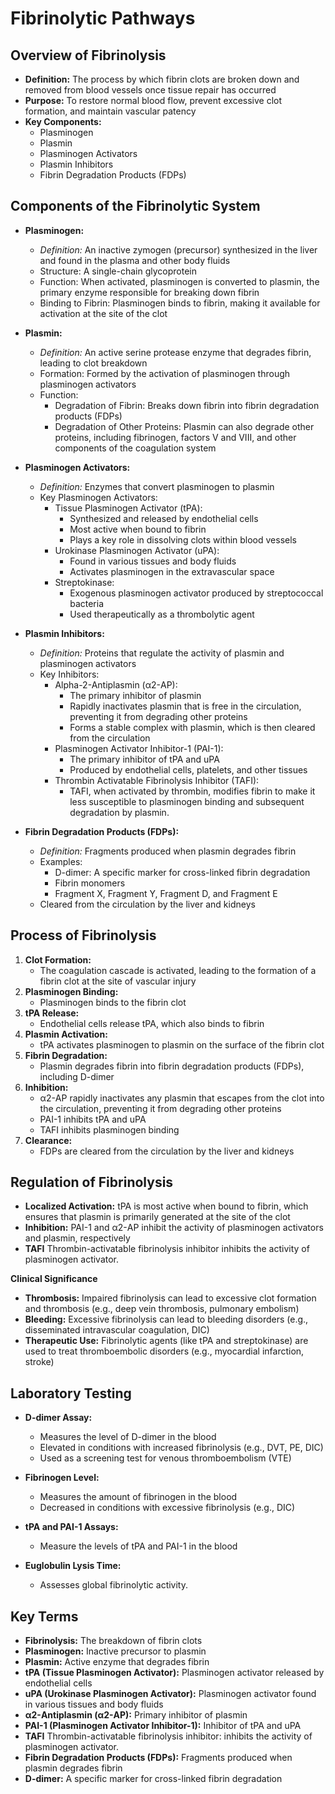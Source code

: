 # Fibrinolytic Pathways {-}

## **Overview of Fibrinolysis** {-}

*   **Definition:** The process by which fibrin clots are broken down and removed from blood vessels once tissue repair has occurred
*   **Purpose:** To restore normal blood flow, prevent excessive clot formation, and maintain vascular patency
*   **Key Components:**
    *   Plasminogen
    *   Plasmin
    *   Plasminogen Activators
    *   Plasmin Inhibitors
    *   Fibrin Degradation Products (FDPs)

## **Components of the Fibrinolytic System** {-}

*   **Plasminogen:**

    *   *Definition:* An inactive zymogen (precursor) synthesized in the liver and found in the plasma and other body fluids
    *   Structure: A single-chain glycoprotein
    *   Function: When activated, plasminogen is converted to plasmin, the primary enzyme responsible for breaking down fibrin
    *   Binding to Fibrin: Plasminogen binds to fibrin, making it available for activation at the site of the clot

*   **Plasmin:**

    *   *Definition:* An active serine protease enzyme that degrades fibrin, leading to clot breakdown
    *   Formation: Formed by the activation of plasminogen through plasminogen activators
    *   Function:
        *   Degradation of Fibrin: Breaks down fibrin into fibrin degradation products (FDPs)
        *   Degradation of Other Proteins: Plasmin can also degrade other proteins, including fibrinogen, factors V and VIII, and other components of the coagulation system
*   **Plasminogen Activators:**
    *   *Definition:* Enzymes that convert plasminogen to plasmin
    *   Key Plasminogen Activators:
        *   Tissue Plasminogen Activator (tPA):
            *   Synthesized and released by endothelial cells
            *   Most active when bound to fibrin
            *   Plays a key role in dissolving clots within blood vessels
        *   Urokinase Plasminogen Activator (uPA):
            *   Found in various tissues and body fluids
            *   Activates plasminogen in the extravascular space
        *   Streptokinase:
            *   Exogenous plasminogen activator produced by streptococcal bacteria
            *   Used therapeutically as a thrombolytic agent
*   **Plasmin Inhibitors:**
    *   *Definition:* Proteins that regulate the activity of plasmin and plasminogen activators
    *   Key Inhibitors:
        *   Alpha-2-Antiplasmin (α2-AP):
            *   The primary inhibitor of plasmin
            *   Rapidly inactivates plasmin that is free in the circulation, preventing it from degrading other proteins
            *   Forms a stable complex with plasmin, which is then cleared from the circulation
        *   Plasminogen Activator Inhibitor-1 (PAI-1):
            *   The primary inhibitor of tPA and uPA
            *   Produced by endothelial cells, platelets, and other tissues
        *   Thrombin Activatable Fibrinolysis Inhibitor (TAFI):
            *   TAFI, when activated by thrombin, modifies fibrin to make it less susceptible to plasminogen binding and subsequent degradation by plasmin.
*   **Fibrin Degradation Products (FDPs):**
    *   *Definition:* Fragments produced when plasmin degrades fibrin
    *   Examples:
        *   D-dimer: A specific marker for cross-linked fibrin degradation
        *   Fibrin monomers
        *   Fragment X, Fragment Y, Fragment D, and Fragment E
    *   Cleared from the circulation by the liver and kidneys

## **Process of Fibrinolysis** {-}

1.  **Clot Formation:**
    *   The coagulation cascade is activated, leading to the formation of a fibrin clot at the site of vascular injury
2.  **Plasminogen Binding:**
    *   Plasminogen binds to the fibrin clot
3.  **tPA Release:**
    *   Endothelial cells release tPA, which also binds to fibrin
4.  **Plasmin Activation:**
    *   tPA activates plasminogen to plasmin on the surface of the fibrin clot
5.  **Fibrin Degradation:**
    *   Plasmin degrades fibrin into fibrin degradation products (FDPs), including D-dimer
6.  **Inhibition:**
    *   α2-AP rapidly inactivates any plasmin that escapes from the clot into the circulation, preventing it from degrading other proteins
    *   PAI-1 inhibits tPA and uPA
    *   TAFI inhibits plasminogen binding
7.  **Clearance:**
    *   FDPs are cleared from the circulation by the liver and kidneys

## **Regulation of Fibrinolysis** {-}

*   **Localized Activation:** tPA is most active when bound to fibrin, which ensures that plasmin is primarily generated at the site of the clot
*   **Inhibition:** PAI-1 and α2-AP inhibit the activity of plasminogen activators and plasmin, respectively
*   **TAFI** Thrombin-activatable fibrinolysis inhibitor inhibits the activity of plasminogen activator.

**Clinical Significance**

*   **Thrombosis:** Impaired fibrinolysis can lead to excessive clot formation and thrombosis (e.g., deep vein thrombosis, pulmonary embolism)
*   **Bleeding:** Excessive fibrinolysis can lead to bleeding disorders (e.g., disseminated intravascular coagulation, DIC)
*   **Therapeutic Use:** Fibrinolytic agents (like tPA and streptokinase) are used to treat thromboembolic disorders (e.g., myocardial infarction, stroke)

## **Laboratory Testing** {-}

*   **D-dimer Assay:**

    *   Measures the level of D-dimer in the blood
    *   Elevated in conditions with increased fibrinolysis (e.g., DVT, PE, DIC)
    *   Used as a screening test for venous thromboembolism (VTE)
*   **Fibrinogen Level:**

    *   Measures the amount of fibrinogen in the blood
    *   Decreased in conditions with excessive fibrinolysis (e.g., DIC)
*   **tPA and PAI-1 Assays:**

    *   Measure the levels of tPA and PAI-1 in the blood
*   **Euglobulin Lysis Time:**
    *   Assesses global fibrinolytic activity.

## **Key Terms** {-}

*   **Fibrinolysis:** The breakdown of fibrin clots
*   **Plasminogen:** Inactive precursor to plasmin
*   **Plasmin:** Active enzyme that degrades fibrin
*   **tPA (Tissue Plasminogen Activator):** Plasminogen activator released by endothelial cells
*   **uPA (Urokinase Plasminogen Activator):** Plasminogen activator found in various tissues and body fluids
*   **α2-Antiplasmin (α2-AP):** Primary inhibitor of plasmin
*   **PAI-1 (Plasminogen Activator Inhibitor-1):** Inhibitor of tPA and uPA
*   **TAFI** Thrombin-activatable fibrinolysis inhibitor: inhibits the activity of plasminogen activator.
*   **Fibrin Degradation Products (FDPs):** Fragments produced when plasmin degrades fibrin
*   **D-dimer:** A specific marker for cross-linked fibrin degradation
